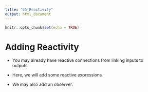 ```yaml
---
title: "05_Reactivity"
output: html_document
---
```


```r
knitr::opts_chunk$set(echo = TRUE)
```

# Adding Reactivity

- You may already have reactive connections from linking inputs to outputs

- Here, we will add some reactive expressions

- We may also add an observer.